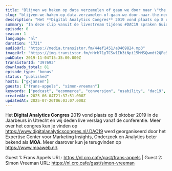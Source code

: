 ```yaml
---
title: "Blijven we haken op data verzamelen of gaan we door naar \"the next step\"? met Frans Appels (Netprofiler) en Simon Vreeman (VanMoof)"
slug: "blijven-we-haken-op-data-verzamelen-of-gaan-we-door-naar-the-next-step-met-frans-appels-netprofiler-en-simon-vreeman-vanmoof"
description: "Het **Digital Analytics Congres** 2019 vond plaats op 8 oktober 2019 in de Jaarbeurs in Utrecht en wij deden live verslag vanaf de conferentie. Meer over het congres kun je vinden op https://www.digitalanalyticscongres.nl/.DAC19 werd georganiseerd door het Expertise Center voor Marketing Insights, Onderzoek en Analytics beter bekend als **MOA**. Meer daarover kun je terugvinden op https://www.moaweb.nl/.\n\nGuest 1: Frans Appels URL: https://nl.cro.cafe/gast/frans-appels | Guest 2: Simon Vreeman URL: https://nl.cro.cafe/gast/simon-vreeman"
summary: "In deze clip vanuit de livestream tijdens #DAC19 spraken Guido en Bart met Frans Appels van Netprofiler en Simon Vreeman van VanMoof."
episode: 0
season: 1
language: "nl"
duration: "1721"
audioUrl: "https://media.transistor.fm/44ef1451/a0469824.mp3"
imageUrl: "https://img.transistor.fm/nHrb71yTCSw1Ib3iNpi15MMSQwmdt2QPe9vrvze59Ts/rs:fill:0:0:1/w:3000/h:3000/q:60/aHR0cHM6Ly9pbWct/dXBsb2FkLXByb2R1/Y3Rpb24udHJhbnNp/c3Rvci5mbS80OGE3/MTY4NGI5ZTM2ZjA3/MGQzOGIyZmU2N2I1/YjBjNy5qcGVn.webp"
pubDate: 2019-11-04T15:35:00.000Z
transistorId: "397693"
downloads_total: 81
episode_type: "bonus"
status: "published"
hosts: ["gxjansen"]
guests: ["frans-appels", "simon-vreeman"]
keywords: ["podcast", "ecommerce", "conversion", "usability", "dac19", "moa", "livestream"]
createdAt: 2025-06-04T21:37:51.000Z
updatedAt: 2025-07-26T06:03:07.000Z
---
```


Het **Digital Analytics Congres** 2019 vond plaats op 8 oktober 2019 in de Jaarbeurs in Utrecht en wij deden live verslag vanaf de conferentie. Meer over het congres kun je vinden op https://www.digitalanalyticscongres.nl/.DAC19 werd georganiseerd door het Expertise Center voor Marketing Insights, Onderzoek en Analytics beter bekend als **MOA**. Meer daarover kun je terugvinden op https://www.moaweb.nl/.

Guest 1: Frans Appels URL: https://nl.cro.cafe/gast/frans-appels | Guest 2: Simon Vreeman URL: https://nl.cro.cafe/gast/simon-vreeman
